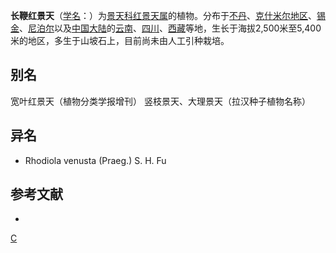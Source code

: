 {{Speciesbox 
| genus = Rhodiola
| species = fastigiata
| authority = (Hk. f. et Thoms.) [[傅书遐|S. H. Fu]]
}}

'''长鞭红景天'''（[[学名|学名]]：{{lang|la|''Rhodiola fastigiata''}}）为[[景天科|景天科]][[红景天属|红景天属]]的植物。分布于[[不丹|不丹]]、[[克什米尔地区|克什米尔地区]]、[[锡金|锡金]]、[[尼泊尔|尼泊尔]]以及[[中国大陆|中国大陆]]的[[云南|云南]]、[[四川|四川]]、[[西藏|西藏]]等地，生长于海拔2,500米至5,400米的地区，多生于山坡石上，目前尚未由人工引种栽培。

== 别名 ==
宽叶红景天（植物分类学报增刊） 竖枝景天、大理景天（拉汉种子植物名称）

== 异名 ==
* Rhodiola venusta (Praeg.) S. H. Fu

== 参考文献 ==
<div class="references-small">
* {{cite web| url =http://www.bioinfo.cn/db05/KmzwSpecies.php?action=view&id=4381| title =长鞭红景天| work =《中国高等植物数据库全库》| publisher =中国科学院微生物研究所| author =昆明植物研究所| accessdate =2009-02-25}}{{dead link|date=2018年5月 |bot=InternetArchiveBot |fix-attempted=yes }}
</div>
{{Taxonbar|from=Q15231108}}

{{DEFAULTSORT:Rhodiola fastigiata}}
[[Category:红景天属|C]]


{{Crassulaceae-stub}}